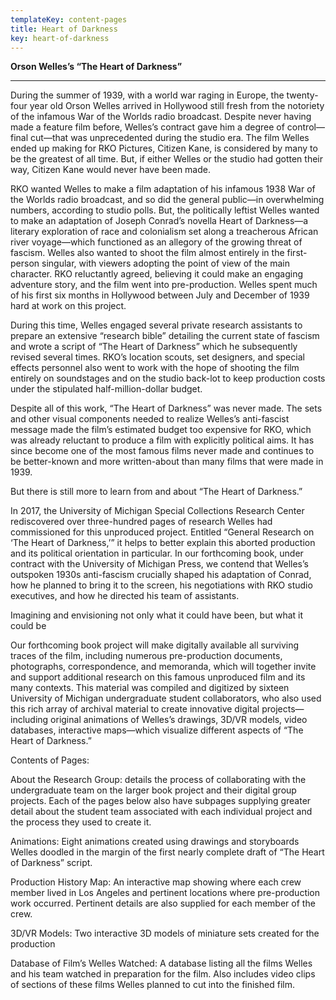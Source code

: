 ```yaml
---
templateKey: content-pages
title: Heart of Darkness
key: heart-of-darkness
---
```

**Orson Welles’s “The Heart of Darkness”**

****

During the summer of 1939, with a world war raging in Europe, the twenty-four year old Orson Welles arrived in Hollywood still fresh from the notoriety of the infamous War of the Worlds radio broadcast. Despite never having made a feature film before, Welles’s contract gave him a degree of control—final cut—that was unprecedented during the studio era. The film Welles ended up making for RKO Pictures, Citizen Kane, is considered by many to be the greatest of all time. But, if either Welles or the studio had gotten their way, Citizen Kane would never have been made.



RKO wanted Welles to make a film adaptation of his infamous 1938 War of the Worlds radio broadcast, and so did the general public—in overwhelming numbers, according to studio polls. But, the politically leftist Welles wanted to make an adaptation of Joseph Conrad’s novella Heart of Darkness—a literary exploration of race and colonialism set along a treacherous African river voyage—which functioned as an allegory of the growing threat of fascism. Welles also wanted to shoot the film almost entirely in the first-person singular, with viewers adopting the point of view of the main character. RKO reluctantly agreed, believing it could make an engaging adventure story, and the film went into pre-production. Welles spent much of his first six months in Hollywood between July and December of 1939 hard at work on this project.



During this time, Welles engaged several private research assistants to prepare an extensive “research bible” detailing the current state of fascism and wrote a script of “The Heart of Darkness” which he subsequently revised several times. RKO’s location scouts, set designers, and special effects personnel also went to work with the hope of shooting the film entirely on soundstages and on the studio back-lot to keep production costs under the stipulated half-million-dollar budget.



Despite all of this work, “The Heart of Darkness” was never made. The sets and other visual components needed to realize Welles’s anti-fascist message made the film’s estimated budget too expensive for RKO, which was already reluctant to produce a film with explicitly political aims. It has since become one of the most famous films never made and continues to be better-known and more written-about than many films that were made in 1939.



But there is still more to learn from and about “The Heart of Darkness.” 



In 2017, the University of Michigan Special Collections Research Center rediscovered over three-hundred pages of research Welles had commissioned for this unproduced project. Entitled “General Research on ‘The Heart of Darkness,’” it helps to better explain this aborted production and its political orientation in particular. In our forthcoming book, under contract with the University of Michigan Press, we contend that Welles’s outspoken 1930s anti-fascism crucially shaped his adaptation of Conrad, how he planned to bring it to the screen, his negotiations with RKO studio executives, and how he directed his team of assistants.



Imagining and envisioning not only what it could have been, but what it could be



Our forthcoming book project will make digitally available all surviving traces of the film, including numerous pre-production documents, photographs, correspondence, and memoranda, which will together invite and support additional research on this famous unproduced film and its many contexts. This material was compiled and digitized by sixteen University of Michigan undergraduate student collaborators, who also used this rich array of archival material to create innovative digital projects—including original animations of Welles’s drawings, 3D/VR models, video databases, interactive maps—which visualize different aspects of “The Heart of Darkness.”



Contents of Pages:



About the Research Group: details the process of collaborating with the undergraduate team on the larger book project and their digital group projects. Each of the pages below also have subpages supplying greater detail about the student team associated with each individual project and the process they used to create it.



Animations: Eight animations created using drawings and storyboards Welles doodled in the margin of the first nearly complete draft of “The Heart of Darkness” script.



Production History Map: An interactive map showing where each crew member lived in Los Angeles and pertinent locations where pre-production work occurred. Pertinent details are also supplied for each member of the crew.



3D/VR Models: Two interactive 3D models of miniature sets created for the production 



Database of Film’s Welles Watched: A database listing all the films Welles and his team watched in preparation for the film. Also includes video clips of sections of these films Welles planned to cut into the finished film.

